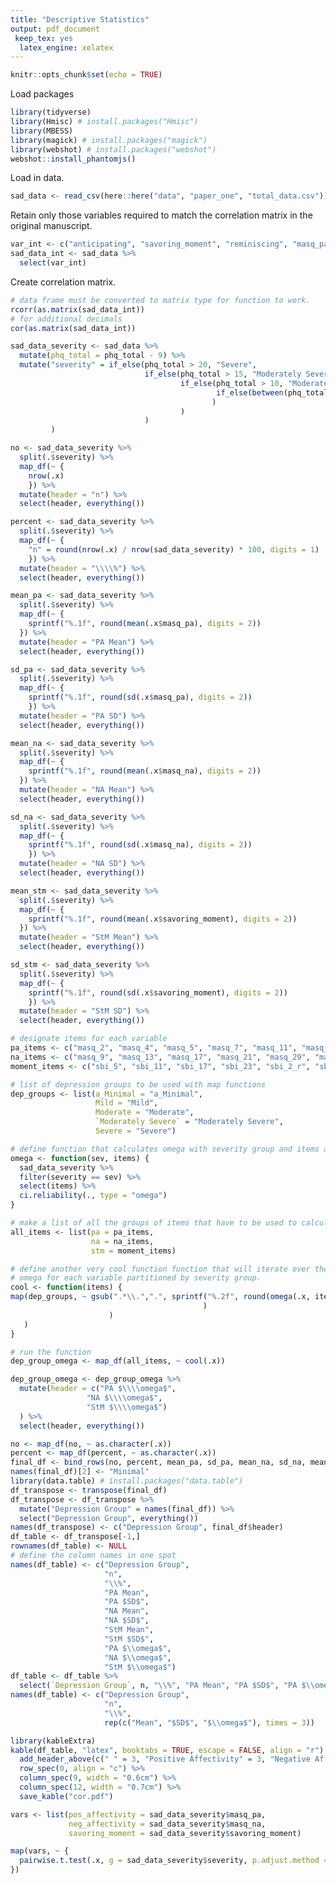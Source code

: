 ```yaml
---
title: "Descriptive Statistics"
output: pdf_document
 keep_tex: yes
  latex_engine: xelatex
---
```


```r
knitr::opts_chunk$set(echo = TRUE)
```

Load packages
```r
library(tidyverse)
library(Hmisc) # install.packages("Hmisc")
library(MBESS)
library(magick) # install.packages("magick")
library(webshot) # install.packages("webshot")
webshot::install_phantomjs()
```

Load in data.

```r
sad_data <- read_csv(here::here("data", "paper_one", "total_data.csv"))
```

Retain only those variables required to match the correlation matrix in the original manuscript.

```r
var_int <- c("anticipating", "savoring_moment", "reminiscing", "masq_pa", "masq_na", "masq_aa", "phq_total", "pswq_total")
sad_data_int <- sad_data %>% 
  select(var_int)
```

Create correlation matrix.

```r
# data frame must be converted to matrix type for function to work.
rcorr(as.matrix(sad_data_int))
# for additional decimals
cor(as.matrix(sad_data_int))
```

```r
sad_data_severity <- sad_data %>%
  mutate(phq_total = phq_total - 9) %>% 
  mutate("severity" = if_else(phq_total > 20, "Severe", 
                              if_else(phq_total > 15, "Moderately Severe",
                                      if_else(phq_total > 10, "Moderate",
                                              if_else(between(phq_total, 5, 9), "Mild", "a_Minimal")
                                             )
                                      )
                              )
         )
```

```r
no <- sad_data_severity %>%
  split(.$severity) %>% 
  map_df(~ {
    nrow(.x)
    }) %>% 
  mutate(header = "n") %>% 
  select(header, everything())

percent <- sad_data_severity %>%
  split(.$severity) %>% 
  map_df(~ {
    "n" = round(nrow(.x) / nrow(sad_data_severity) * 100, digits = 1)
    }) %>% 
  mutate(header = "\\\\%") %>% 
  select(header, everything())

mean_pa <- sad_data_severity %>% 
  split(.$severity) %>% 
  map_df(~ {
    sprintf("%.1f", round(mean(.x$masq_pa), digits = 2))
  }) %>% 
  mutate(header = "PA Mean") %>% 
  select(header, everything())

sd_pa <- sad_data_severity %>% 
  split(.$severity) %>% 
  map_df(~ { 
    sprintf("%.1f", round(sd(.x$masq_pa), digits = 2))
    }) %>% 
  mutate(header = "PA SD") %>% 
  select(header, everything())

mean_na <- sad_data_severity %>% 
  split(.$severity) %>% 
  map_df(~ {
    sprintf("%.1f", round(mean(.x$masq_na), digits = 2))
  }) %>% 
  mutate(header = "NA Mean") %>% 
  select(header, everything())

sd_na <- sad_data_severity %>% 
  split(.$severity) %>% 
  map_df(~ { 
    sprintf("%.1f", round(sd(.x$masq_na), digits = 2))
    }) %>% 
  mutate(header = "NA SD") %>% 
  select(header, everything())

mean_stm <- sad_data_severity %>% 
  split(.$severity) %>% 
  map_df(~ {
    sprintf("%.1f", round(mean(.x$savoring_moment), digits = 2))
  }) %>% 
  mutate(header = "StM Mean") %>% 
  select(header, everything())

sd_stm <- sad_data_severity %>% 
  split(.$severity) %>% 
  map_df(~ { 
    sprintf("%.1f", round(sd(.x$savoring_moment), digits = 2))
    }) %>% 
  mutate(header = "StM SD") %>% 
  select(header, everything())
```

```r
# designate items for each variable
pa_items <- c("masq_2", "masq_4", "masq_5", "masq_7", "masq_11", "masq_14", "masq_19", "masq_23", "masq_26", "masq_28", "masq_32", "masq_34", "masq_36", "masq_37")
na_items <- c("masq_9", "masq_13", "masq_17", "masq_21", "masq_29", "masq_30", "masq_35", "masq_38")
moment_items <- c("sbi_5", "sbi_11", "sbi_17", "sbi_23", "sbi_2_r", "sbi_8_r", "sbi_14_r", "sbi_20_r")

# list of depression groups to be used with map functions
dep_groups <- list(a_Minimal = "a_Minimal",
                   Mild = "Mild",
                   Moderate = "Moderate",
                   `Moderately Severe` = "Moderately Severe",
                   Severe = "Severe")

# define function that calculates omega with severity group and items as arguments
omega <- function(sev, items) {
  sad_data_severity %>%
  filter(severity == sev) %>%
  select(items) %>% 
  ci.reliability(., type = "omega")
}

# make a list of all the groups of items that have to be used to calculate omega
all_items <- list(pa = pa_items,
                  na = na_items,
                  stm = moment_items)

# define another very cool function function that will iterate over the list of items and output a data frame containing macdonald's 
# omega for each variable partitioned by severity group.
cool <- function(items) {
map(dep_groups, ~ gsub(".*\\.",".", sprintf("%.2f", round(omega(.x, items)$est, digits = 2)
                                           )
                      )
   )
}

# run the function
dep_group_omega <- map_df(all_items, ~ cool(.x))

dep_group_omega <- dep_group_omega %>% 
  mutate(header = c("PA $\\\\omega$",
                 "NA $\\\\omega$",
                 "StM $\\\\omega$")
  ) %>% 
  select(header, everything())
```

```r
no <- map_df(no, ~ as.character(.x))
percent <- map_df(percent, ~ as.character(.x))
final_df <- bind_rows(no, percent, mean_pa, sd_pa, mean_na, sd_na, mean_stm, sd_stm, dep_group_omega)
names(final_df)[2] <- "Minimal"
library(data.table) # install.packages("data.table")
df_transpose <- transpose(final_df)
df_transpose <- df_transpose %>% 
  mutate("Depression Group" = names(final_df)) %>% 
  select("Depression Group", everything())
names(df_transpose) <- c("Depression Group", final_df$header)
df_table <- df_transpose[-1,]
rownames(df_table) <- NULL
# define the column names in one spot
names(df_table) <- c("Depression Group",
                     "n",
                     "\\%",
                     "PA Mean",
                     "PA $SD$",
                     "NA Mean",
                     "NA $SD$",
                     "StM Mean",
                     "StM $SD$",
                     "PA $\\omega$",
                     "NA $\\omega$",
                     "StM $\\omega$")
df_table <- df_table %>% 
  select(`Depression Group`, n, "\\%", "PA Mean", "PA $SD$", "PA $\\omega$", "NA Mean", "NA $SD$", "NA $\\omega$", "StM Mean", "StM $SD$", "StM $\\omega$")
names(df_table) <- c("Depression Group",
                     "n",
                     "\\%",
                     rep(c("Mean", "$SD$", "$\\omega$"), times = 3))
```

```r
library(kableExtra)
kable(df_table, "latex", booktabs = TRUE, escape = FALSE, align = "r") %>% 
  add_header_above(c(" " = 3, "Positive Affectivity" = 3, "Negative Affectivity" = 3, "Savoring the Moment" = 3)) %>%
  row_spec(0, align = "c") %>% 
  column_spec(9, width = "0.6cm") %>%
  column_spec(12, width = "0.7cm") %>% 
  save_kable("cor.pdf")
```

```r
vars <- list(pos_affectivity = sad_data_severity$masq_pa,
             neg_affectivity = sad_data_severity$masq_na,
             savoring_moment = sad_data_severity$savoring_moment)

map(vars, ~ {
  pairwise.t.test(.x, g = sad_data_severity$severity, p.adjust.method = "holm")
})
```

